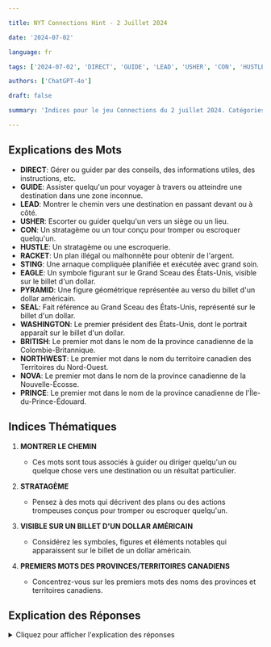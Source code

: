 ```yaml
---

title: NYT Connections Hint - 2 Juillet 2024

date: '2024-07-02'

language: fr

tags: ['2024-07-02', 'DIRECT', 'GUIDE', 'LEAD', 'USHER', 'CON', 'HUSTLE', 'RACKET', 'STING', 'EAGLE', 'PYRAMID', 'SEAL', 'WASHINGTON', 'BRITISH', 'NORTHWEST', 'NOVA', 'PRINCE']

authors: ['ChatGPT-4o']

draft: false

summary: 'Indices pour le jeu Connections du 2 juillet 2024. Catégories incluses: MONTRER LE CHEMIN et STRATAGÈME.'

---
```


## Explications des Mots

- **DIRECT**: Gérer ou guider par des conseils, des informations utiles, des instructions, etc.
- **GUIDE**: Assister quelqu'un pour voyager à travers ou atteindre une destination dans une zone inconnue.
- **LEAD**: Montrer le chemin vers une destination en passant devant ou à côté.
- **USHER**: Escorter ou guider quelqu'un vers un siège ou un lieu.
- **CON**: Un stratagème ou un tour conçu pour tromper ou escroquer quelqu'un.
- **HUSTLE**: Un stratagème ou une escroquerie.
- **RACKET**: Un plan illégal ou malhonnête pour obtenir de l'argent.
- **STING**: Une arnaque compliquée planifiée et exécutée avec grand soin.
- **EAGLE**: Un symbole figurant sur le Grand Sceau des États-Unis, visible sur le billet d'un dollar.
- **PYRAMID**: Une figure géométrique représentée au verso du billet d'un dollar américain.
- **SEAL**: Fait référence au Grand Sceau des États-Unis, représenté sur le billet d'un dollar.
- **WASHINGTON**: Le premier président des États-Unis, dont le portrait apparaît sur le billet d'un dollar.
- **BRITISH**: Le premier mot dans le nom de la province canadienne de la Colombie-Britannique.
- **NORTHWEST**: Le premier mot dans le nom du territoire canadien des Territoires du Nord-Ouest.
- **NOVA**: Le premier mot dans le nom de la province canadienne de la Nouvelle-Écosse.
- **PRINCE**: Le premier mot dans le nom de la province canadienne de l'Île-du-Prince-Édouard.

## Indices Thématiques

1. **MONTRER LE CHEMIN**
   - Ces mots sont tous associés à guider ou diriger quelqu'un ou quelque chose vers une destination ou un résultat particulier.

2. **STRATAGÈME**
   - Pensez à des mots qui décrivent des plans ou des actions trompeuses conçus pour tromper ou escroquer quelqu'un.

3. **VISIBLE SUR UN BILLET D'UN DOLLAR AMÉRICAIN**
   - Considérez les symboles, figures et éléments notables qui apparaissent sur le billet de un dollar américain.

4. **PREMIERS MOTS DES PROVINCES/TERRITOIRES CANADIENS**
   - Concentrez-vous sur les premiers mots des noms des provinces et territoires canadiens.

## Explication des Réponses

<details>
  <summary>Cliquez pour afficher l'explication des réponses</summary>

- **MONTRER LE CHEMIN**: DIRECT, GUIDE, LEAD, USHER
  - Ces mots sont tous liés à l'acte de montrer ou de diriger quelqu'un vers un endroit spécifique ou le long d'un chemin.

- **STRATAGÈME**: CON, HUSTLE, RACKET, STING
  - Ces termes sont tous associés à des activités frauduleuses ou trompeuses.

- **VISIBLE SUR UN BILLET D'UN DOLLAR AMÉRICAIN**: EAGLE, PYRAMID, SEAL, WASHINGTON
  - Ces mots représentent des symboles ou figures trouvés sur le billet de un dollar américain.

- **PREMIERS MOTS DES PROVINCES/TERRITOIRES CANADIENS**: BRITISH, NORTHWEST, NOVA, PRINCE
  - Ces mots sont les parties initiales des noms des provinces et territoires canadiens.

</details>